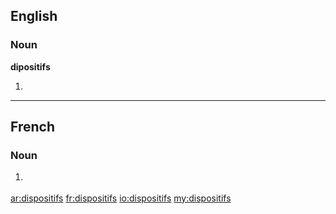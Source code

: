 ==English==

===Noun===
'''dipositifs'''

# {{context|international law}} {{plural of|[[dispositif]]}}

----

==French==

===Noun===
{{infl|fr|noun}}

# {{plural of|[[dispositif]]|lang=fr}} {{m}}

[[ar:dispositifs]]
[[fr:dispositifs]]
[[io:dispositifs]]
[[my:dispositifs]]